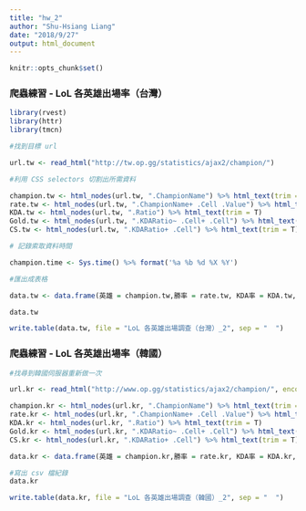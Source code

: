```yaml
---
title: "hw_2"
author: "Shu-Hsiang Liang"
date: "2018/9/27"
output: html_document
---
```


```r
knitr::opts_chunk$set()
```

### 爬蟲練習 - LoL 各英雄出場率（台灣）

```r
library(rvest)
library(httr)
library(tmcn)

#找到目標 url

url.tw <- read_html("http://tw.op.gg/statistics/ajax2/champion/")

#利用 CSS selectors 切割出所需資料

champion.tw <- html_nodes(url.tw, ".ChampionName") %>% html_text(trim = T)
rate.tw <- html_nodes(url.tw, ".ChampionName+ .Cell .Value") %>% html_text(trim = T)
KDA.tw <- html_nodes(url.tw, ".Ratio") %>% html_text(trim = T)
Gold.tw <- html_nodes(url.tw, ".KDARatio~ .Cell+ .Cell") %>% html_text(trim = T)
CS.tw <- html_nodes(url.tw, ".KDARatio+ .Cell") %>% html_text(trim = T)

# 記錄索取資料時間

champion.time <- Sys.time() %>% format('%a %b %d %X %Y')

#匯出成表格

data.tw <- data.frame(英雄 = champion.tw,勝率 = rate.tw, KDA率 = KDA.tw, CS數 = CS.tw, 金錢 = Gold.tw, 日期 = champion.time)

data.tw

write.table(data.tw, file = "LoL 各英雄出場調查（台灣）_2", sep = "  ")

```

### 爬蟲練習 - LoL 各英雄出場率（韓國）

```r
#找尋到韓國伺服器重新做一次

url.kr <- read_html("http://www.op.gg/statistics/ajax2/champion/", encoding = 'utf-8')

champion.kr <- html_nodes(url.kr, ".ChampionName") %>% html_text(trim = T)
rate.kr <- html_nodes(url.kr, ".ChampionName+ .Cell .Value") %>% html_text(trim = T)
KDA.kr <- html_nodes(url.kr, ".Ratio") %>% html_text(trim = T)
Gold.kr <- html_nodes(url.kr, ".KDARatio~ .Cell+ .Cell") %>% html_text(trim = T)
CS.kr <- html_nodes(url.kr, ".KDARatio+ .Cell") %>% html_text(trim = T)

data.kr <- data.frame(英雄 = champion.kr,勝率 = rate.kr, KDA率 = KDA.kr, CS數 = CS.kr, 金錢 = Gold.kr, 日期 = champion.time)

#寫出 csv 檔紀錄
data.kr

write.table(data.kr, file = "LoL 各英雄出場調查（韓國）_2", sep = "  ")
```

